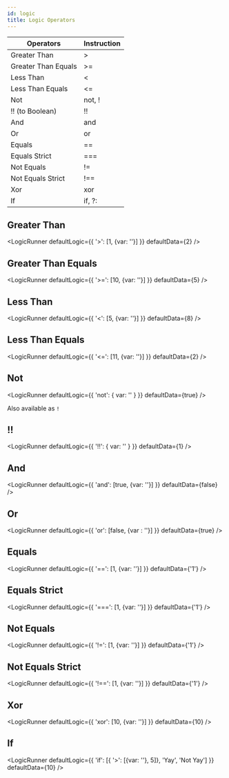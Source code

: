 ```yaml
---
id: logic
title: Logic Operators
---
```



Operators | Instruction 
-- | -- 
Greater Than | >
Greater Than Equals  | >=
Less Than | &lt;
Less Than Equals | &lt;=
Not | not, !
!! (to Boolean) | !!
And | and
Or | or
Equals | ==
Equals Strict | ===
Not Equals | !=
Not Equals Strict | !==
Xor | xor
If | if, ?:

## Greater Than


<LogicRunner defaultLogic={{
    '>': [1, {var: ''}]
}} defaultData={2} />


## Greater Than Equals


<LogicRunner defaultLogic={{
    '>=': [10, {var: ''}]
}} defaultData={5} />


## Less Than

<LogicRunner defaultLogic={{
    '<': [5, {var: ''}]
}} defaultData={8} />


## Less Than Equals

<LogicRunner defaultLogic={{
    '<=': [11, {var: ''}]
}} defaultData={2} />


## Not

<LogicRunner defaultLogic={{
    'not': { var: '' }
}} defaultData={true} />

Also available as `!`



## !!

<LogicRunner defaultLogic={{
    '!!': { var: '' }
}} defaultData={1} />


## And

<LogicRunner defaultLogic={{
    'and': [true, {var: ''}]
}} defaultData={false} />

## Or

<LogicRunner defaultLogic={{
    'or': [false, {var : ''}]
}} defaultData={true} />


## Equals 
 
<LogicRunner defaultLogic={{
    '==': [1, {var: ''}]
}} defaultData={'1'} />

## Equals Strict 
 
<LogicRunner defaultLogic={{
    '===': [1, {var: ''}]
}} defaultData={'1'} />

## Not Equals 

<LogicRunner defaultLogic={{
    '!=': [1, {var: ''}]
}} defaultData={'1'} />

## Not Equals Strict 

<LogicRunner defaultLogic={{
    '!==': [1, {var: ''}]
}} defaultData={'1'} />

## Xor 

<LogicRunner defaultLogic={{
    'xor': [10, {var: ''}]
}} defaultData={10} />

## If 

<LogicRunner defaultLogic={{
    'if': [{ '>': [{var: ''}, 5]}, 'Yay', 'Not Yay']
}} defaultData={10} />
